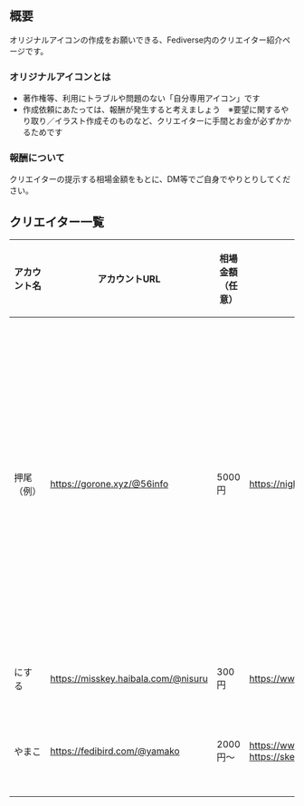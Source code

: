==概要==
オリジナルアイコンの作成をお願いできる、Fediverse内のクリエイター紹介ページです。
===オリジナルアイコンとは===

*著作権等、利用にトラブルや問題のない「自分専用アイコン」です
*作成依頼にあたっては、報酬が発生すると考えましょう　※要望に関するやり取り／イラスト作成そのものなど、クリエイターに手間とお金が必ずかかるためです

===報酬について===
クリエイターの提示する相場金額をもとに、DM等でご自身でやりとりしてください。
==クリエイター一覧==
{| class="wikitable"
|-
!アカウント名!!アカウントURL!!相場金額
（任意）
!サンプル
!支払方法
（任意）
!備考
|-
|押尾（例）||https://gorone.xyz/@56info<nowiki/>||5000円||https://nightly.fedibird.com/@squid999/105641352721579131<nowiki/>||Kyash||押尾はいらすとや加工しかできないため(二次加工NG)、作成をお受けできません。これは例になります。
|-
|にする
|https://misskey.haibala.com/@nisuru
|300円
|https://www.pixiv.net/artworks/85180225
|Kyash or
Amazon
|要相談
|-
|やまこ
|https://fedibird.com/@yamako
|2000円〜
|https://www.pixiv.net/users/12219198, https://sketch.pixiv.net/@yamako_love_cat
|Amazon
|DMにてご相談ください
|}